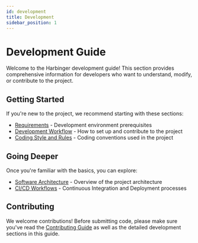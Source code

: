 ```yaml
---
id: development
title: Development
sidebar_position: 1
---
```


# Development Guide

Welcome to the Harbinger development guide! This section provides comprehensive information for developers who want to understand, modify, or contribute to the project.

## Getting Started

If you're new to the project, we recommend starting with these sections:

- [Requirements](./requirements.mdx) - Development environment prerequisites
- [Development Workflow](./workflow.mdx) - How to set up and contribute to the project
- [Coding Style and Rules](./coding-style.mdx) - Coding conventions used in the project

## Going Deeper

Once you're familiar with the basics, you can explore:

- [Software Architecture](./architecture.mdx) - Overview of the project architecture
- [CI/CD Workflows](./ci-cd.mdx) - Continuous Integration and Deployment processes

## Contributing

We welcome contributions! Before submitting code, please make sure you've read the [Contributing Guide](/docs/contribute) as well as the detailed development sections in this guide.
